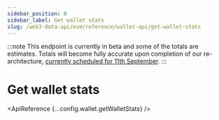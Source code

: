 ```yaml
---
sidebar_position: 0
sidebar_label: Get wallet stats
slug: /web3-data-api/evm/reference/wallet-api/get-wallet-stats
---
```



:::note
This endpoint is currently in beta and some of the totals are estimates. Totals will become fully accurate upon completion of our re-architecture, [currently scheduled for 11th September](https://docs.moralis.io/changelog/essential-api-changes).
:::

# Get wallet stats

<ApiReference {...config.wallet.getWalletStats} />
